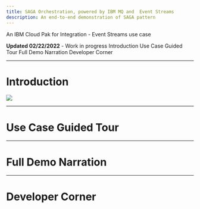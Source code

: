 ```yaml
---
title: SAGA Orchestration, powered by IBM MQ and  Event Streams
description: An end-to-end demonstration of SAGA pattern
---
```


An IBM Cloud Pak for Integration - Event Streams use case

<InlineNotification kind="warning">
<strong>Updated 02/22/2022</strong> - Work in progress
</InlineNotification>

<AnchorLinks>
  <AnchorLink>Introduction</AnchorLink>
  <AnchorLink>Use Case Guided Tour</AnchorLink>
  <AnchorLink>Full Demo Narration</AnchorLink>
  <AnchorLink>Developer Corner</AnchorLink>
 </AnchorLinks>

----

# Introduction 


![](./images/saga-orchestrate.png)

---

# Use Case Guided Tour


---

# Full Demo Narration


---

# Developer Corner

